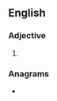 ==English==

===Adjective===
{{head|en|adjective comparative form}}

# {{en-comparative of|seedy}}

===Anagrams===
* {{anagrams|en|Desiree|Desirée|Désirée|Reedies}}